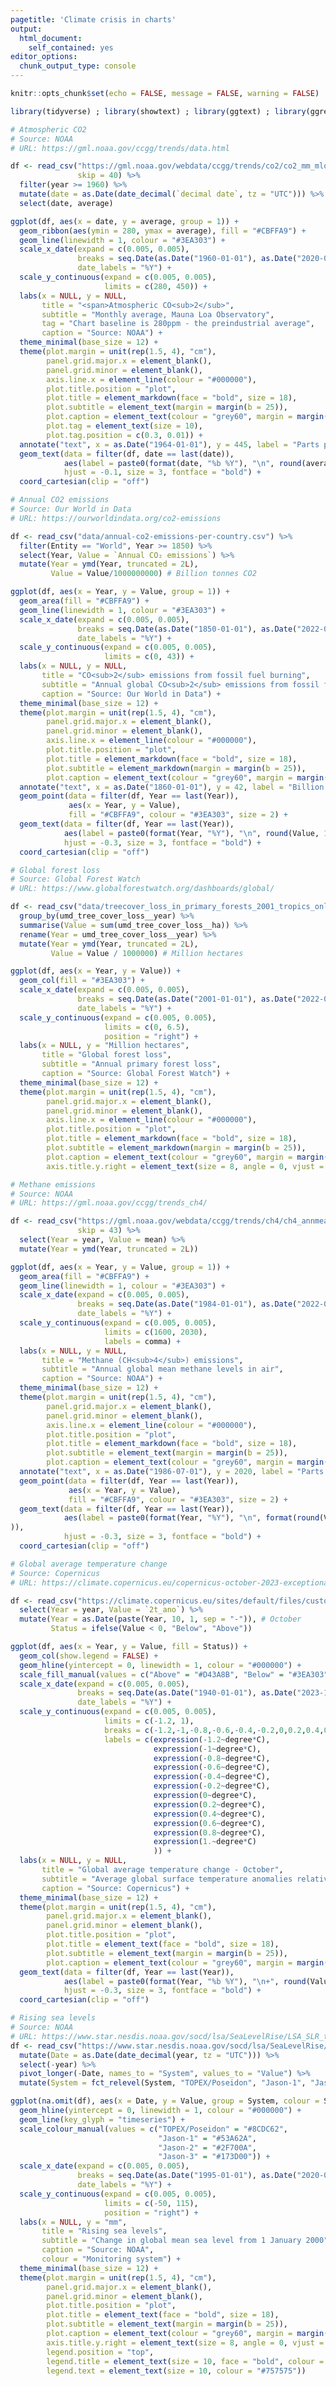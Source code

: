 ```yaml
---
pagetitle: 'Climate crisis in charts'
output:
  html_document:
    self_contained: yes
editor_options: 
  chunk_output_type: console
---
```


```r
knitr::opts_chunk$set(echo = FALSE, message = FALSE, warning = FALSE)

library(tidyverse) ; library(showtext) ; library(ggtext) ; library(ggrepel) ; library(lubridate) ; library(scales)
```

```r
# Atmospheric CO2
# Source: NOAA
# URL: https://gml.noaa.gov/ccgg/trends/data.html

df <- read_csv("https://gml.noaa.gov/webdata/ccgg/trends/co2/co2_mm_mlo.csv",
               skip = 40) %>% 
  filter(year >= 1960) %>% 
  mutate(date = as.Date(date_decimal(`decimal date`, tz = "UTC"))) %>% 
  select(date, average)

ggplot(df, aes(x = date, y = average, group = 1)) +
  geom_ribbon(aes(ymin = 280, ymax = average), fill = "#CBFFA9") +
  geom_line(linewidth = 1, colour = "#3EA303") +
  scale_x_date(expand = c(0.005, 0.005),
               breaks = seq.Date(as.Date("1960-01-01"), as.Date("2020-01-01"), by = "10 years"),
               date_labels = "%Y") + 
  scale_y_continuous(expand = c(0.005, 0.005), 
                     limits = c(280, 450)) +
  labs(x = NULL, y = NULL,
       title = "<span>Atmospheric CO<sub>2</sub>",
       subtitle = "Monthly average, Mauna Loa Observatory",
       tag = "Chart baseline is 280ppm - the preindustrial average",
       caption = "Source: NOAA") +
  theme_minimal(base_size = 12) +
  theme(plot.margin = unit(rep(1.5, 4), "cm"),
        panel.grid.major.x = element_blank(),
        panel.grid.minor = element_blank(),
        axis.line.x = element_line(colour = "#000000"),
        plot.title.position = "plot",
        plot.title = element_markdown(face = "bold", size = 18),
        plot.subtitle = element_text(margin = margin(b = 25)),
        plot.caption = element_text(colour = "grey60", margin = margin(t = 20, b = -10), size = 12),
        plot.tag = element_text(size = 10),
        plot.tag.position = c(0.3, 0.01)) +
  annotate("text", x = as.Date("1964-01-01"), y = 445, label = "Parts per million", size = 3) +
  geom_text(data = filter(df, date == last(date)),
            aes(label = paste0(format(date, "%b %Y"), "\n", round(average, 1), "ppm")),
            hjust = -0.1, size = 3, fontface = "bold") +
  coord_cartesian(clip = "off")
```

```r
# Annual CO2 emissions
# Source: Our World in Data
# URL: https://ourworldindata.org/co2-emissions

df <- read_csv("data/annual-co2-emissions-per-country.csv") %>% 
  filter(Entity == "World", Year >= 1850) %>% 
  select(Year, Value = `Annual CO₂ emissions`) %>% 
  mutate(Year = ymd(Year, truncated = 2L),
         Value = Value/1000000000) # Billion tonnes CO2

ggplot(df, aes(x = Year, y = Value, group = 1)) +
  geom_area(fill = "#CBFFA9") +
  geom_line(linewidth = 1, colour = "#3EA303") +
  scale_x_date(expand = c(0.005, 0.005),
               breaks = seq.Date(as.Date("1850-01-01"), as.Date("2022-01-01"), by = "50 years"),
               date_labels = "%Y") + 
  scale_y_continuous(expand = c(0.005, 0.005), 
                     limits = c(0, 43)) +
  labs(x = NULL, y = NULL,
       title = "CO<sub>2</sub> emissions from fossil fuel burning",
       subtitle = "Annual global CO<sub>2</sub> emissions from fossil fuels and industry",
       caption = "Source: Our World in Data") +
  theme_minimal(base_size = 12) +
  theme(plot.margin = unit(rep(1.5, 4), "cm"),
        panel.grid.major.x = element_blank(),
        panel.grid.minor = element_blank(),
        axis.line.x = element_line(colour = "#000000"),
        plot.title.position = "plot",
        plot.title = element_markdown(face = "bold", size = 18),
        plot.subtitle = element_markdown(margin = margin(b = 25)),
        plot.caption = element_text(colour = "grey60", margin = margin(t = 20, b = -10), size = 12)) + 
  annotate("text", x = as.Date("1860-01-01"), y = 42, label = "Billion tonnes", size = 3) +
  geom_point(data = filter(df, Year == last(Year)),
             aes(x = Year, y = Value), 
             fill = "#CBFFA9", colour = "#3EA303", size = 2) +
  geom_text(data = filter(df, Year == last(Year)),
            aes(label = paste0(format(Year, "%Y"), "\n", round(Value, 1), "bn")),
            hjust = -0.3, size = 3, fontface = "bold") +
  coord_cartesian(clip = "off")
```

```r
# Global forest loss
# Source: Global Forest Watch
# URL: https://www.globalforestwatch.org/dashboards/global/

df <- read_csv("data/treecover_loss_in_primary_forests_2001_tropics_only__ha.csv") %>% 
  group_by(umd_tree_cover_loss__year) %>% 
  summarise(Value = sum(umd_tree_cover_loss__ha)) %>% 
  rename(Year = umd_tree_cover_loss__year) %>% 
  mutate(Year = ymd(Year, truncated = 2L),
         Value = Value / 1000000) # Million hectares

ggplot(df, aes(x = Year, y = Value)) +
  geom_col(fill = "#3EA303") +
  scale_x_date(expand = c(0.005, 0.005),
               breaks = seq.Date(as.Date("2001-01-01"), as.Date("2022-01-01"), by = "5 years"),
               date_labels = "%Y") + 
  scale_y_continuous(expand = c(0.005, 0.005), 
                     limits = c(0, 6.5),
                     position = "right") +
  labs(x = NULL, y = "Million hectares",
       title = "Global forest loss",
       subtitle = "Annual primary forest loss",
       caption = "Source: Global Forest Watch") +
  theme_minimal(base_size = 12) +
  theme(plot.margin = unit(rep(1.5, 4), "cm"),
        panel.grid.major.x = element_blank(),
        panel.grid.minor = element_blank(),
        axis.line.x = element_line(colour = "#000000"),
        plot.title.position = "plot",
        plot.title = element_markdown(face = "bold", size = 18),
        plot.subtitle = element_markdown(margin = margin(b = 25)),
        plot.caption = element_text(colour = "grey60", margin = margin(t = 20, b = -10), size = 12),
        axis.title.y.right = element_text(size = 8, angle = 0, vjust = 1, margin = margin(l = -60)))
```

```r
# Methane emissions
# Source: NOAA
# URL: https://gml.noaa.gov/ccgg/trends_ch4/

df <- read_csv("https://gml.noaa.gov/webdata/ccgg/trends/ch4/ch4_annmean_gl.csv",
               skip = 43) %>% 
  select(Year = year, Value = mean) %>% 
  mutate(Year = ymd(Year, truncated = 2L))

ggplot(df, aes(x = Year, y = Value, group = 1)) +
  geom_area(fill = "#CBFFA9") +
  geom_line(linewidth = 1, colour = "#3EA303") +
  scale_x_date(expand = c(0.005, 0.005),
               breaks = seq.Date(as.Date("1984-01-01"), as.Date("2022-01-01"), by = "5 years"),
               date_labels = "%Y") + 
  scale_y_continuous(expand = c(0.005, 0.005), 
                     limits = c(1600, 2030),
                     labels = comma) +
  labs(x = NULL, y = NULL,
       title = "Methane (CH<sub>4</sub>) emissions",
       subtitle = "Annual global mean methane levels in air",
       caption = "Source: NOAA") +
  theme_minimal(base_size = 12) +
  theme(plot.margin = unit(rep(1.5, 4), "cm"),
        panel.grid.major.x = element_blank(),
        panel.grid.minor = element_blank(),
        axis.line.x = element_line(colour = "#000000"),
        plot.title.position = "plot",
        plot.title = element_markdown(face = "bold", size = 18),
        plot.subtitle = element_text(margin = margin(b = 25)),
        plot.caption = element_text(colour = "grey60", margin = margin(t = 20, b = -10), size = 12)) + 
  annotate("text", x = as.Date("1986-07-01"), y = 2020, label = "Parts per billion", size = 3) +
  geom_point(data = filter(df, Year == last(Year)),
             aes(x = Year, y = Value), 
             fill = "#CBFFA9", colour = "#3EA303", size = 2) +
  geom_text(data = filter(df, Year == last(Year)),
            aes(label = paste0(format(Year, "%Y"), "\n", format(round(Value, 0), big.mark = ",", scientific = FALSE)
)),
            hjust = -0.3, size = 3, fontface = "bold") +
  coord_cartesian(clip = "off")
```

```r
# Global average temperature change
# Source: Copernicus
# URL: https://climate.copernicus.eu/copernicus-october-2023-exceptional-temperature-anomalies-2023-virtually-certain-be-warmest-year

df <- read_csv("https://climate.copernicus.eu/sites/default/files/custom-uploads/era5_global_sfc_temp_monthly_anomalies_october_1940-2023%20(1).csv", skip = 6) %>% 
  select(Year = year, Value = `2t_ano`) %>% 
  mutate(Year = as.Date(paste(Year, 10, 1, sep = "-")), # October 
         Status = ifelse(Value < 0, "Below", "Above"))

ggplot(df, aes(x = Year, y = Value, fill = Status)) +
  geom_col(show.legend = FALSE) +
  geom_hline(yintercept = 0, linewidth = 1, colour = "#000000") +
  scale_fill_manual(values = c("Above" = "#D43A8B", "Below" = "#3EA303")) +
  scale_x_date(expand = c(0.005, 0.005),
               breaks = seq.Date(as.Date("1940-01-01"), as.Date("2023-10-01"), by = "10 years"),
               date_labels = "%Y") +
  scale_y_continuous(expand = c(0.005, 0.005), 
                     limits = c(-1.2, 1),
                     breaks = c(-1.2,-1,-0.8,-0.6,-0.4,-0.2,0,0.2,0.4,0.6,0.8,1),
                     labels = c(expression(-1.2~degree*C),
                                expression(-1~degree*C),
                                expression(-0.8~degree*C),
                                expression(-0.6~degree*C),
                                expression(-0.4~degree*C),
                                expression(-0.2~degree*C),
                                expression(0~degree*C),
                                expression(0.2~degree*C),
                                expression(0.4~degree*C),
                                expression(0.6~degree*C),
                                expression(0.8~degree*C),
                                expression(1.~degree*C)
                                )) +
  labs(x = NULL, y = NULL,
       title = "Global average temperature change - October",
       subtitle = "Average global surface temperature anomalies relative to a 1991-2020 baseline",
       caption = "Source: Copernicus") +
  theme_minimal(base_size = 12) +
  theme(plot.margin = unit(rep(1.5, 4), "cm"),
        panel.grid.major.x = element_blank(),
        panel.grid.minor = element_blank(),
        plot.title.position = "plot",
        plot.title = element_text(face = "bold", size = 18),
        plot.subtitle = element_text(margin = margin(b = 25)),
        plot.caption = element_text(colour = "grey60", margin = margin(t = 20, b = -10), size = 12)) +
  geom_text(data = filter(df, Year == last(Year)),
            aes(label = paste0(format(Year, "%b %Y"), "\n+", round(Value, 2), "°C")),
            hjust = -0.3, size = 3, fontface = "bold") +
  coord_cartesian(clip = "off")
```

```r
# Rising sea levels
# Source: NOAA
# URL: https://www.star.nesdis.noaa.gov/socd/lsa/SeaLevelRise/LSA_SLR_timeseries_global.php
df <- read_csv("https://www.star.nesdis.noaa.gov/socd/lsa/SeaLevelRise/slr/slr_sla_gbl_keep_txj1j2_90.csv", skip = 5) %>% 
  mutate(Date = as.Date(date_decimal(year, tz = "UTC"))) %>% 
  select(-year) %>% 
  pivot_longer(-Date, names_to = "System", values_to = "Value") %>% 
  mutate(System = fct_relevel(System, "TOPEX/Poseidon", "Jason-1", "Jason-2", "Jason-3"))

ggplot(na.omit(df), aes(x = Date, y = Value, group = System, colour = System)) +
  geom_hline(yintercept = 0, linewidth = 1, colour = "#000000") +
  geom_line(key_glyph = "timeseries") +
  scale_colour_manual(values = c("TOPEX/Poseidon" = "#8CDC62",
                                 "Jason-1" = "#53A62A",
                                 "Jason-2" = "#2F700A",
                                 "Jason-3" = "#173D00")) +
  scale_x_date(expand = c(0.005, 0.005),
               breaks = seq.Date(as.Date("1995-01-01"), as.Date("2020-01-01"), by = "5 years"),
               date_labels = "%Y") + 
  scale_y_continuous(expand = c(0.005, 0.005), 
                     limits = c(-50, 115),
                     position = "right") +
  labs(x = NULL, y = "mm",
       title = "Rising sea levels",
       subtitle = "Change in global mean sea level from 1 January 2000",
       caption = "Source: NOAA",
       colour = "Monitoring system") +
  theme_minimal(base_size = 12) +
  theme(plot.margin = unit(rep(1.5, 4), "cm"),
        panel.grid.major.x = element_blank(),
        panel.grid.minor = element_blank(),
        plot.title.position = "plot",
        plot.title = element_text(face = "bold", size = 18),
        plot.subtitle = element_text(margin = margin(b = 25)),
        plot.caption = element_text(colour = "grey60", margin = margin(t = 20, b = -10), size = 12),
        axis.title.y.right = element_text(size = 8, angle = 0, vjust = 1, margin = margin(l = -15)),
        legend.position = "top",
        legend.title = element_text(size = 10, face = "bold", colour = "#757575"),
        legend.text = element_text(size = 10, colour = "#757575"))
```

